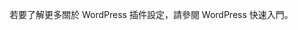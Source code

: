 
<Integration />

若要了解更多關於 WordPress 插件設定，請參閱 <MainSiteUrl href="/quick-starts/wordpress-plugin">WordPress 快速入門</MainSiteUrl>。
